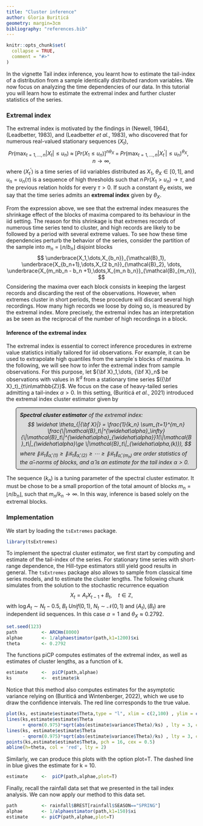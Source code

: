 ```yaml
---
title: "Cluster inference"
author: Gloria Buriticá
geometry: margin=3cm
bibliography: "references.bib"
---
```



<style>
p.comment {
background-color: #DCDCDC;
padding: 10px;
border: 1px solid black;
margin-left: 25px;
border-radius: 5px;
font-style: italic;
}

</style>

```r
knitr::opts_chunk$set(
  collapse = TRUE,
  comment = "#>"
)
```

In the vignette Tail index inference, you learnt how to estimate the tail-index of a distribution from a sample identically distributed random variables.
We now focus on analyzing the time dependencies of our data.
In this tutorial you will learn how to estimate the extremal index and further cluster statistics of the series.

### Extremal index


The extremal index is motivated by the findings in (Newell, 1964), (Leadbetter, 1983), and (Leadbetter *et al.*, 1983), who discovered that for numerous real-valued stationary sequences $(X_t)$, 
$$
Pr \left( \max_{t=1,\dots,n} |X_t| \le u_n \right) \; \approx \; \Big[ Pr( X_1 \le u_n) \Big]^{n \theta_X} \; = \; Pr \left( \max_{t=1,\dots,n} |X^\prime_t| \le u_n \right)^{\theta_X}, \quad n \to \infty,
$$
where $(X^\prime_t)$ is a time series of iid variables distributed as $X_1$, $\theta_{X} \in [0,1]$, and $u_n = u_n(\tau)$ is a sequence of high thresholds such that $n \, Pr(X_1 > u_n) \to \tau$, and the previous relation holds for every $\tau > 0$. If such a constant $\theta_{X}$ exists, we say that the time series admits an **extremal index** given by $\theta_X$. 

From the expression above, we see that the extremal index measures the shrinkage effect of the blocks of maxima compared to its behaviour in the iid setting. 
The reason for this shrinkage is that extremes records of numerous time series tend to cluster, and high records are likely to be followed by a period with several extreme values.
To see how these time dependencies perturb the behavior of the series, consider the partition of the sample into $m_n = \lfloor n/b_n \rfloor$ disjoint blocks 
$$
 \underbrace{X_1,\dots,X_{b_n}}_{\mathcal{B}_1},  \underbrace{X_{b_n+1},\dots,X_{2 b_n}}_{\mathcal{B}_2}, \dots, \underbrace{X_{m_nb_n - b_n +1},\dots,X_{m_n b_n}}_{\mathcal{B}_{m_n}},
$$
Considering the maxima over each block consists in keeping the largest records and discarding the rest of the observations. 
However, when extremes cluster in short periods, these procedure will discard several high recordings. 
How many high records we loose by doing so, is measured by the extremal index. 
More precisely, the extremal index has an interpretation as be seen as the reciprocal of the number of high recordings in a block. 


#### Inference of the extremal index

The extremal index is essential to correct inference procedures in extreme value statistics initially tailored for iid observations. 
For example, it can be used to extrapolate high quantiles from the sample´s blocks of maxima. 
In the following, we will see how to infer the extremal index from sample observations. 
For this purpose, let ${\bf X}_1,\dots, {\bf X}_n$ be observations with values in $\mathbb{R}^d$ from a stationary time series $({\bf X}_t)_{t\in\mathbb{Z}}$. 
We focus on the case of heavy-tailed series admitting a tail-index $\alpha > 0$. 
In this setting, (Buriticá *et al.*, 2021) introduced the extremal index cluster estimator given by 


<p class="comment">
**Spectral cluster estimator** of the extremal index: 
$$
\widehat \theta_{|{\bf X}|} = \frac{1}{k_n}   \sum_{t=1}^{m_n} \frac{\|\mathcal{B}_t\|^{\widehat\alpha}_\infty}{\|\mathcal{B}_t\|^{\widehat\alpha}_{\widehat\alpha}}1(\|\mathcal{B}_t\|_{\widehat\alpha}\ge \|\mathcal{B}_t\|_{\widehat\alpha,(k)}),
$$ 
where $\|\mathcal{B}_t\|_{\widehat\alpha,(1)} \ge \|\mathcal{B}_t\|_{\widehat\alpha,(2)} \ge \cdots \ge \|\mathcal{B}_t\|_{\widehat\alpha,(m_n)}$ are order statistics of the $\widehat\alpha-$norms of blocks, and $\widehat \alpha$ is an estimate for the tail index $\alpha > 0$. 
</p>
The sequence $(k_n)$ is a tuning parameter of the spectral cluster estimator. 
It must be chose to be a small proportion of the total amount of blocks $m_n = \lfloor n/b_n \rfloor$, such that $m_n/k_n \to \infty$. 
In this way, inference is based solely on the extremal blocks.




### Implementation

We start by loading the $\texttt{tsExtremes}$ package.

```r
library(tsExtremes)
```

To implement the spectral cluster estimator, we first start by computing and estimate of the tail-index of the series.
For stationary time series with short-range dependence, the Hill-type estimators still yield good results in general. 
The $\texttt{tsExtremes}$ package also allows to sample from classical time series models, and to estimate the cluster lengths. 
The following chunk simulates from the solution to the stochastic recurrence equation
$$
 X_t = A_t X_{t-1} + B_t, \quad t \in \mathbb{Z},
$$
with $\log A_t \sim N_t - 0.5$, $B_t ~ Unif(0,1)$, $N_t \sim \mathcal{N}(0,1)$ and $(A_t), (B_t)$ are independent iid sequences. In this case $\alpha = 1$ and $\theta_X \approx 0.2792$. 

```r
set.seed(123)
path         <- ARCHm(8000)
alphae       <- 1/alphaestimator(path,k1=1200)$xi 
theta        <- 0.2792
```

The functions piCP computes estimates of the extremal index, as well as estimates of cluster lengths, as a function of k.

```r
estimate     <-  piCP(path,alphae) 
ks           <-  estimate$k
```

Notice that this method also computes estimates for the asymptotic variance relying on (Buriticá and Wintenberger, 2022), which we use to draw the confidence intervals. The red line corresponds to the true value.

```r
plot(ks, estimate$estimate$Theta,type = "l", xlim = c(2,100) , ylim = c(0,1),  xlab = "k", ylab ="Estimate")
lines(ks,estimate$estimate$Theta
      + qnorm(0.975)*sqrt(abs(estimate$variance$Theta)/ks) , lty = 3, col ='black' )
lines(ks, estimate$estimate$Theta
      - qnorm(0.975)*sqrt(abs(estimate$variance$Theta)/ks) , lty = 3, col ='black' )
points(ks,estimate$estimate$Theta, pch = 16, cex = 0.5)
abline(h=theta, col = 'red', lty = 2)
```

Similarly, we can produce this plots with the option plot=T. The dashed line in blue gives the estimate for k = 10.

```r
estimate     <-  piCP(path,alphae,plot=T) 
```

Finally, recall the rainfall data set that we presented in the tail index analysis. We can now apply our method to this data set.

```r
path         <- rainfall$BREST[rainfall$SEASON=="SPRING"]
alphae       <- 1/alphaestimator(path,k1=150)$xi 
estimate     <- piCP(path,alphae,plot=T) 
```

